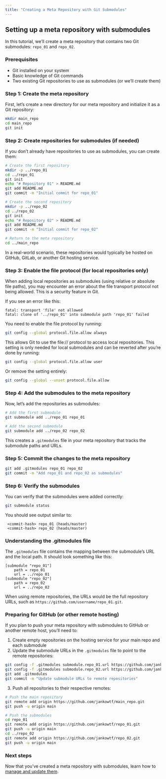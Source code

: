 ```yaml
---
title: "Creating a Meta Repository with Git Submodules"
---
```


## Setting up a meta repository with submodules

In this tutorial, we'll create a meta repository that contains two Git submodules: `repo_01` and `repo_02`.

### Prerequisites

- Git installed on your system
- Basic knowledge of Git commands
- Two existing Git repositories to use as submodules (or we'll create them)

### Step 1: Create the meta repository

First, let's create a new directory for our meta repository and initialize it as a Git repository:

```bash
mkdir main_repo
cd main_repo
git init
```

### Step 2: Create repositories for submodules (if needed)

If you don't already have repositories to use as submodules, you can create them:

```bash
# Create the first repository
mkdir -p ../repo_01
cd ../repo_01
git init
echo "# Repository 01" > README.md
git add README.md
git commit -m "Initial commit for repo_01"

# Create the second repository
mkdir -p ../repo_02
cd ../repo_02
git init
echo "# Repository 02" > README.md
git add README.md
git commit -m "Initial commit for repo_02"

# Return to the meta repository
cd ../main_repo
```

::: {.callout-note}
In a real-world scenario, these repositories would typically be hosted on GitHub, GitLab, or another Git hosting service.
:::

### Step 3: Enable the file protocol (for local repositories only)

::: {.callout-important}
When adding local repositories as submodules (using relative or absolute file paths), you may encounter an error about the file transport protocol not being allowed. This is a security feature in Git.
:::

If you see an error like this:

```
fatal: transport 'file' not allowed
fatal: clone of '../repo_01' into submodule path 'repo_01' failed
```

You need to enable the file protocol by running:

```bash
git config --global protocol.file.allow always
```

This allows Git to use the file:// protocol to access local repositories. This setting is only needed for local submodules and can be reverted after you're done by running:

```bash
git config --global protocol.file.allow user
```

Or remove the setting entirely:

```bash
git config --global --unset protocol.file.allow
```

### Step 4: Add the submodules to the meta repository

Now, let's add the repositories as submodules:

```bash
# Add the first submodule
git submodule add ../repo_01 repo_01

# Add the second submodule
git submodule add ../repo_02 repo_02
```

This creates a `.gitmodules` file in your meta repository that tracks the submodule paths and URLs.

### Step 5: Commit the changes to the meta repository

```bash
git add .gitmodules repo_01 repo_02
git commit -m "Add repo_01 and repo_02 as submodules"
```

### Step 6: Verify the submodules

You can verify that the submodules were added correctly:

```bash
git submodule status
```

You should see output similar to:

```
 <commit-hash> repo_01 (heads/master)
 <commit-hash> repo_02 (heads/master)
```

### Understanding the .gitmodules file

The `.gitmodules` file contains the mapping between the submodule's URL and the local path. It should look something like this:

```
[submodule "repo_01"]
	path = repo_01
	url = ../repo_01
[submodule "repo_02"]
	path = repo_02
	url = ../repo_02
```

::: {.callout-important}
When using remote repositories, the URLs would be the full repository URLs, such as `https://github.com/username/repo_01.git`.
:::

### Preparing for GitHub (or other remote hosting)

If you plan to push your meta repository with submodules to GitHub or another remote host, you'll need to:

1. Create empty repositories on the hosting service for your main repo and each submodule
2. Update the submodule URLs in the `.gitmodules` file to point to the remote repositories:

```bash
git config -f .gitmodules submodule.repo_01.url https://github.com/jankowtf/repo_01.git
git config -f .gitmodules submodule.repo_02.url https://github.com/jankowtf/repo_02.git
git add .gitmodules
git commit -m "Update submodule URLs to remote repositories"
```

3. Push all repositories to their respective remotes:

```bash
# Push the main repository
git remote add origin https://github.com/jankowtf/main_repo.git
git push -u origin main

# Push the submodules
cd repo_01
git remote add origin https://github.com/jankowtf/repo_01.git
git push -u origin main
cd ../repo_02
git remote add origin https://github.com/jankowtf/repo_02.git
git push -u origin main
```

### Next steps

Now that you've created a meta repository with submodules, learn how to [manage and update them](managing_submodules.qmd). 